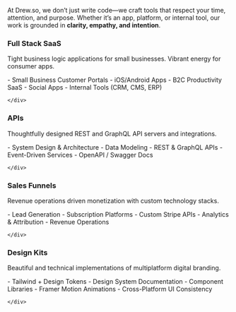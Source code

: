 
<Logo />

At Drew.so, we don’t just write code—we craft tools that respect your time, attention, and purpose. Whether it’s an app, platform, or internal tool, our work is grounded in **clarity, empathy, and intention**.

### Full Stack SaaS

Tight business logic applications for small businesses. Vibrant energy for consumer apps.

<div className="flex flex-row">
    <div className="w-1/2">
        - Small Business Customer Portals
        - iOS/Android Apps
        - B2C Productivity SaaS
        - Social Apps
        - Internal Tools (CRM, CMS, ERP)
    </div>
    <div className="w-1/2 grid grid-cols-4 gap-2">

    </div>

</div>

### APIs

Thoughtfully designed REST and GraphQL API servers and integrations.

<div className="flex flex-row">
    <div className="w-1/2">
        - System Design & Architecture
        - Data Modeling
        - REST & GraphQL APIs
        - Event-Driven Services
        - OpenAPI / Swagger Docs
    </div>
    <div className="w-1/2 grid grid-cols-4 gap-2">

    </div>

</div>

### Sales Funnels

Revenue operations driven monetization with custom technology stacks.

<div className="flex flex-row">
    <div className="w-1/2">
        - Lead Generation
        - Subscription Platforms
        - Custom Stripe APIs
        - Analytics & Attribution
        - Revenue Operations
    </div>
    <div className="w-1/2 grid grid-cols-4 gap-2">

    </div>

</div>

### Design Kits

Beautiful and technical implementations of multiplatform digital branding.

<div className="flex flex-row">
    <div className="w-1/2">
        - Tailwind + Design Tokens
        - Design System Documentation
        - Component Libraries
        - Framer Motion Animations
        - Cross-Platform UI Consistency
    </div>
    <div className="w-1/2 grid grid-cols-4 gap-2">

    </div>

</div>
